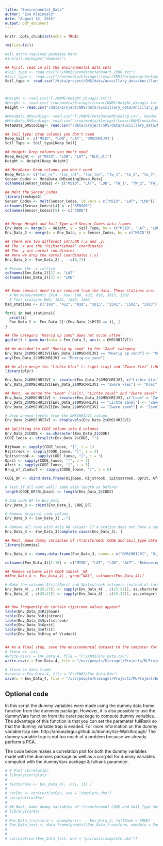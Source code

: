 ```yaml
---
title: "Environmental_Data"
author: "Eva Kleingeld"
date: "August 12, 2016"
output: pdf_document
--- 
```

 
```r
knitr::opts_chunk$set(echo = TRUE)
```

```r
rm(list=ls())

#all extra required packages here
#install.packages("dummies")

```

```r

## First, read in all the environmental data sets 
#Soil_type <- read.csv("F:/KNMI/Grondsoortenkaart_2006.txt")
#Soil_type <- read.csv("/run/media/kleingel/Lexar/KNMI/Grondsoortenkaart_2006.txt")
Soil_type <- read.csv("/data/project/GMS/data/auxcillary_data/Ancillary_point_data/Grondsoortenkaart_2006.txt")



#Height <- read.csv("F:/KNMI/Height_divagis.txt")
#Height <- read.csv("/run/media/kleingel/Lexar/KNMI/Height_divagis.txt")
Height <- read.csv("/data/project/GMS/data/auxcillary_data/Ancillary_point_data/Height_divagis.txt")

#MetaData_GMScoding<- read.csv("F:/KNMI/metadataGMScoding.csv", header = TRUE)
#MetaData_GMScoding<- read.csv("/run/media/kleingel/Lexar/KNMI/metadataGMScoding.csv", header = TRUE)
MetaData_GMScoding<- read.csv("/data/project/GMS/data/auxcillary_data/MetadataGMS/metadataGMScoding.csv", header = TRUE)

## Soil_type: Drop columns you don't need
Keep_Soil <- c("MSID", "LON", "LAT", "OMSCHRIJVI")
Soil_Type <- Soil_type[Keep_Soil]

## Height: Drop columns you don't need
Keep_Height <- c("MSID", "LON", "LAT", "NLD_alt")
Height <- Height[Keep_Height]

## MetaData: Drop columns you don't need
Keep_Meta <- c("loc_nr", "loc_lat", "loc_lon", "tw_1", "tw_2", "tw_3", "tw_4", "tw_5", "tw_6", "tw_7", "tw_8", "tw_9", "tw_10", "tw_11", "tw_12")
Sensor_Codes <- MetaData_GMScoding[Keep_Meta] 
colnames(Sensor_Codes) <- c("MSID", "LAT", "LON", "TW_1", "TW_2", "TW_3", "TW_4", "TW_5", "TW_6", "TW_7", "TW_8", "TW_9", "TW_10", "TW_11", "TW_12")

## Melt the Sensor_Codes
library(reshape2)
Sensor_Codes <- melt(Sensor_Codes, id.vars = c("MSID", "LAT", "LON"))
colnames(Sensor_Codes)[4] <- c("SENSOR")
colnames(Sensor_Codes)[5] <- c("CODE")
  

## Merge Height and Soil_Type and Sensor_Codes data frames
Env_Data <- merge(x = Height, y = Soil_Type, by = c("MSID", "LAT", "LON"))
Env_Data_2 <- merge(x = Env_Data, y = Sensor_Codes, by = c("MSID"))

## There are two different LAT/LON (.x and .y)
## The .x are the "Rijksdriehoek" coordinates
## The .y are normal coordinates
## Here we drop the normal coordinates (.y)
Env_Data_2 <- Env_Data_2[ , - c(6,7)]

# Rename the .x lat/lon
colnames(Env_Data_2)[2] <- "LAT"
colnames(Env_Data_2)[3] <- "LON"


## Some sensors need to be removed from the data. These stations are:
  # No measurements 2014 - now: 108, 422, 818, 1015, 1502
  # Test stations RWS: 1501, 1502, 1503 
bad_stations <- c("108", "422", "818", "1015", "1501", "1502", "1503")

for(i in bad_stations){
  print(i)
  Env_Data_2 <- Env_Data_2[!(Env_Data_2$MSID == i), ]
}

## The category 'Moerig op zand' does not occur often:
ggplot() + geom_bar(data = Env_Data_2, aes(x = OMSCHRIJVI))

## We decided to add 'Moerig op zand' to the 'Zand' category
Env_Data_2$OMSCHRIJVI[Env_Data_2$OMSCHRIJVI == "Moerig op zand"] <- "Veen"
any(Env_Data_2$OMSCHRIJVI == "Moerig op zand")

## We also merge the "Lichte klei" (: Light clay) and "Zware klei" (:Heavy Clay) categories to Klei (: Clay)
library(plyr)

Env_Data_2$OMSCHRIJVI <- revalue(Env_Data_2$OMSCHRIJVI, c("Lichte klei" = "Klei"))
Env_Data_2$OMSCHRIJVI[Env_Data_2$OMSCHRIJVI == "Zware klei"] <- "Klei"

## Next, we merge the "Leem" (:Silt), "Lichte zavel" and "Zware zavel" (:sand + clay) to "Zavel"
Env_Data_2$OMSCHRIJVI <- revalue(Env_Data_2$OMSCHRIJVI, c("Leem" = "Zavel"))
Env_Data_2$OMSCHRIJVI[Env_Data_2$OMSCHRIJVI == "Lichte zavel"] <- "Zavel"
Env_Data_2$OMSCHRIJVI[Env_Data_2$OMSCHRIJVI == "Zware zavel"] <- "Zavel"

# Drop unused levels from the OMSCHRIJVI column
Env_Data_2$OMSCHRIJVI <- droplevels(Env_Data_2$OMSCHRIJVI)

## Splitting the CODE column into 6 columns
Env_Data_2$CODE <- as.character(Env_Data_2$CODE)
CODE_loose <- strsplit(Env_Data_2$CODE, "")

Rijbaan <- sapply(CODE_loose, "[", i = 1)
Rijstrook <- sapply(CODE_loose, "[", i = 2)
Spitsstrook <- sapply(CODE_loose, "[", i = 3)
Oprit <- sapply(CODE_loose, "[", i = 4)
Afrit <- sapply(CODE_loose, "[", i = 5)
Brug_of_Viaduct <- sapply(CODE_loose, "[", i = 6)

CODE_DF <- cbind.data.frame(Rijbaan, Rijstrook, Spitsstrook, Oprit, Afrit, Brug_of_Viaduct)

# Test if all went well: same data length as before?
length(CODE_DF$Rijbaan) == length(Env_Data_2$CODE)

# Add code DF to Env_Data
Env_Data_3 <- cbind(Env_Data_2, CODE_DF)

# Remove original code column
Env_Data_3 <- Env_Data_3[ ,-7]

# Remove all rows with only NA values: If a station does not have a sensor, throw away row for nonexistent sensor
Env_Data_3 <- Env_Data_3[complete.cases(Env_Data_3), ]

## Next, make dummy variables of (transformed) CODE and Soil_Type data
library(dummies)

Env_Data_4 <- dummy.data.frame(Env_Data_3, names = c("OMSCHRIJVI", "Rijbaan", "Rijstrook", "Brug_of_Viaduct"), sep = "_")

colnames(Env_Data_4)[1:10] <- c("MISD", "LAT", "LON", "ALT", "Bebouwing", "Zavel", "Klei", "Veen", "Water", "Zand")

## Remove columns with CODE subset _NA
##Env_Data_4 <- Env_Data_4[ ,-grep("NA$", colnames(Env_Data_4))]

# Make the columns Afrit/Oprit and Spitsstrook integers instead of factors
Env_Data_4[ , c(25:27)] <- sapply(Env_Data_4[ , c(25:27)], as.character)
Env_Data_4[ , c(25:27)] <- sapply(Env_Data_4[ , c(25:27)], as.integer)


## How frequently do certain rijstrook values appear?
table(Env_Data_3$Rijbaan)
table(Env_Data_3$Rijstrook)
table(Env_Data_3$Spitsstrook)
table(Env_Data_3$Oprit)
table(Env_Data_3$Afrit)
table(Env_Data_3$Brug_of_Viaduct)


## As a final step, save the environmental dataset to the computer for later use 
# Store as .csv
#write.csv(x = Env_Data_4, file = "F:/KNMI/Env_Data.csv")
write.csv(x = Env_Data_4, file = "/usr/people/kleingel/Projects/MLProject/Env_Data.csv")

# Store as data frame
#save(x = Env_Data_4, file = "F:/KNMI/Env_Data.Rda")
save(x = Env_Data_4, file = "/usr/people/kleingel/Projects/MLProject/Env_Data.Rda")

```

## Optional code

In this script the dummy variables were made using the dummy.data.frame function from the dummies package. 
However, it is also possible to use the dummyVars function from the caret package to compute dummy variables.
The advantage of this function is that you can set the parameter fullRank so that the dummy variable trap is evaded. 
For more information on the dummy variable trap see: http://amunategui.github.io/dummyVar-Walkthrough/ 
The dummy variable trap is not too much of a problem because we already perform a PCA. 

The code below makes a correlation plot for both the dummy variables made with the dummies package as well as a corrplot for dummy variables computed with the dummyVars package & fullrank parameter. 


```r
# # Plot correlation
# library(corrplot)
# 
# testCorEnv <- Env_Data_4[, -c(1, 11) ]
# 
# corEnv <- cor(testCorEnv, use = "complete.obs")
# corrplot(corEnv)
# 
# ## Next, make dummy variables of (transformed) CODE and Soil_Type data
# library(caret)
# 
# Env_Data_transform <- dummyVars(~. , Env_Data_3, fullRank = TRUE)
# Env_Data_test <- data.frame(predict(Env_Data_transform, newdata = Env_Data_3))
# 
# 
# corrplot(cor(Env_Data_test, use = "pairwise.complete.obs"))



```